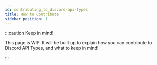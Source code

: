```yaml
---
id: contributing_to_discord-api-types
title: How to Contribute
sidebar_position: 1
---
```


:::caution Keep in mind!

This page is WIP. It will be built up to explain how you can contribute to Discord API Types, and what to keep in mind!

:::
